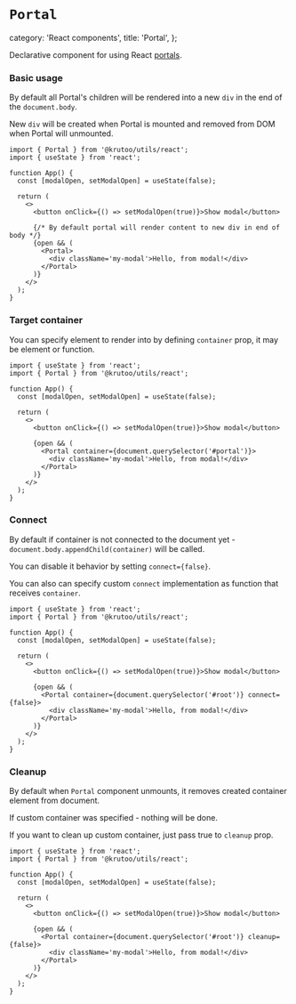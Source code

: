 # `Portal`

  category: 'React components',
  title: 'Portal',
};

Declarative component for using React [portals](https://react.dev/reference/react-dom/createPortal).

### Basic usage

By default all Portal's children will be rendered into a new `div` in the end of the `document.body`.

New `div` will be created when Portal is mounted and removed from DOM when Portal will unmounted.

```tsx
import { Portal } from '@krutoo/utils/react';
import { useState } from 'react';

function App() {
  const [modalOpen, setModalOpen] = useState(false);

  return (
    <>
      <button onClick={() => setModalOpen(true)}>Show modal</button>

      {/* By default portal will render content to new div in end of body */}
      {open && (
        <Portal>
          <div className='my-modal'>Hello, from modal!</div>
        </Portal>
      )}
    </>
  );
}
```

### Target container

You can specify element to render into by defining `container` prop, it may be element or function.

```tsx
import { useState } from 'react';
import { Portal } from '@krutoo/utils/react';

function App() {
  const [modalOpen, setModalOpen] = useState(false);

  return (
    <>
      <button onClick={() => setModalOpen(true)}>Show modal</button>

      {open && (
        <Portal container={document.querySelector('#portal')}>
          <div className='my-modal'>Hello, from modal!</div>
        </Portal>
      )}
    </>
  );
}
```

### Connect

By default if container is not connected to the document yet - `document.body.appendChild(container)` will be called.

You can disable it behavior by setting `connect={false}`.

You can also can specify custom `connect` implementation as function that receives `container`.

```tsx
import { useState } from 'react';
import { Portal } from '@krutoo/utils/react';

function App() {
  const [modalOpen, setModalOpen] = useState(false);

  return (
    <>
      <button onClick={() => setModalOpen(true)}>Show modal</button>

      {open && (
        <Portal container={document.querySelector('#root')} connect={false}>
          <div className='my-modal'>Hello, from modal!</div>
        </Portal>
      )}
    </>
  );
}
```

### Cleanup

By default when `Portal` component unmounts, it removes created container element from document.

If custom container was specified - nothing will be done.

If you want to clean up custom container, just pass true to `cleanup` prop.

```tsx
import { useState } from 'react';
import { Portal } from '@krutoo/utils/react';

function App() {
  const [modalOpen, setModalOpen] = useState(false);

  return (
    <>
      <button onClick={() => setModalOpen(true)}>Show modal</button>

      {open && (
        <Portal container={document.querySelector('#root')} cleanup={false}>
          <div className='my-modal'>Hello, from modal!</div>
        </Portal>
      )}
    </>
  );
}
```
